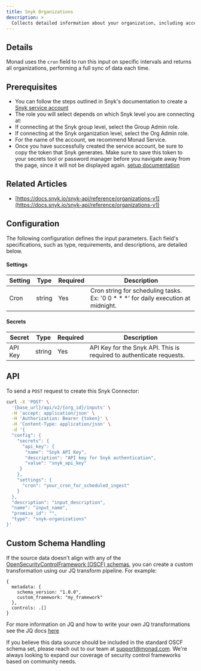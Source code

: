 ```yaml
---
title: Snyk Organizations
description: >
  Collects detailed information about your organization, including access request settings, creation and update timestamps, group ID, organization name, and member roles.
---
```


## Details
Monad uses the `cron` field to run this input on specific intervals and returns all organizations, performing a full sync of data each time.
## Prerequisites
- You can follow the steps outlined in Snyk's documentation to create a [Snyk service account](https://docs.snyk.io/enterprise-configuration/service-accounts)
- The role you will select depends on which Snyk level you are connecting at:
- If connecting at the Snyk group level, select the Group Admin role.
- If connecting at the Snyk organization level, select the Org Admin role.
- For the name of the account, we recommend Monad Service.
- Once you have successfully created the service account, be sure to copy the token that Snyk generates. Make sure to save this token to your secrets tool or password manager before you navigate away from the page, since it will not be displayed again.
  [setup documentation](https://docs.snyk.io/snyk-admin/structure-account-for-high-application-performance/service-accounts)
## Related Articles
- [https://docs.snyk.io/snyk-api/reference/organizations-v1](https://docs.snyk.io/snyk-api/reference/organizations-v1)

## Configuration
The following configuration defines the input parameters. Each field's specifications, such as type, requirements, and descriptions, are detailed below.

#### Settings

| Setting | Type | Required | Description |
|---------|------|----------|-------------|
| Cron | string | Yes | Cron string for scheduling tasks. Ex: '0 0 * * *' for daily execution at midnight. |

#### Secrets

| Secret | Type | Required | Description |
|---------|------|----------|-------------|
| API Key | string | Yes | API Key for the Snyk API. This is required to authenticate requests. |

## API

To send a `POST` request to create this Snyk Connector:

```bash
curl -X 'POST' \
  '{base_url}/api/v2/{org_id}/inputs' \
  -H 'accept: application/json' \
  -H 'Authorization: Bearer {token}' \
  -H 'Content-Type: application/json' \
  -d '{
  "config": {
    "secrets": {
      "api_key": {
       "name": "Snyk API Key",
       "description": "API key for Snyk authentication",
       "value": "snyk_api_key"
     }
    },
    "settings": {
      "cron": "your_cron_for_scheduled_ingest"
    }
  },
  "description": "input_description",
  "name": "input_name",
  "promise_id": "",
  "type": "snyk-organizations"
}'
```

## Custom Schema Handling

If the source data doesn't align with any of the [OpenSecurityControlFramework (OSCF) schemas](https://github.com/ocsf), you can create a custom transformation using our JQ transform pipeline. For example:

```jq
{
  metadata: {
    schema_version: "1.0.0",
    custom_framework: "my_framework"
  },
  controls: .[]
}
```

For more information on JQ and how to write your own JQ transformations see the JQ docs [here](https://jqlang.github.io/jq/)

If you believe this data source should be included in the standard OSCF schema set, please reach out to our team at [support@monad.com](mailto:support@monad.com). We're always looking to expand our coverage of security control frameworks based on community needs.

